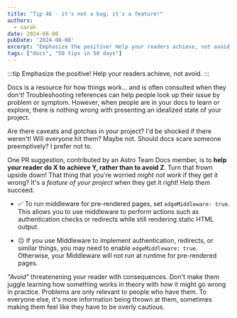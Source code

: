 ```yaml
---
title: "Tip 46 - it's not a bug; it's a feature!"
authors:
  - sarah
date: 2024-08-08
pubDate: '2024-08-08'
excerpt: "Emphasize the positive! Help your readers achieve, not avoid."
tags: ["docs", "50 tips in 50 days"]
---
```


:::tip
Emphasize the positive! Help your readers achieve, not avoid.
:::

Docs is a resource for how things work... and is often consulted when they don't! Troubleshooting references can help people look up their issue by problem or symptom. However, when people are in your docs to learn or explore, there is nothing wrong with presenting an idealized state of your project.

Are there caveats and gotchas in your project? I'd be shocked if there weren't! Will everyone hit them? Maybe not. Should docs scare someone preemptively? I prefer not to. 

One PR suggestion, contributed by an Astro Team Docs member, is to **help your reader do X to achieve Y, rather than to avoid Z**. Turn that frown upside down! That thing that you're worried *might not work* if they get it wrong? It's a *feature of your project* when they get it right! Help them succeed.

- ✅ To run middleware for pre-rendered pages, set `edgeMiddleware: true`. This allows you to use middleware to perform actions such as authentication checks or redirects while still rendering static HTML output.

- 😐 If you use Middleware to implement authentication, redirects, or similar things, you may need to enable `edgeMiddleware: true`. Otherwise, your Middleware will not run at runtime for pre-rendered pages.

*"Avoid"* threatenening your reader with consequences. Don't make them juggle learning how something works in theory with how it might go wrong in practice. Problems are only relevant to people who have them. To everyone else, it's more information being thrown at them, sometimes making them feel like they have to be overly cautious.


<LinkCard title="See the whole list of tips!" href="/blog/50-docs-tips-in-50-days" />

